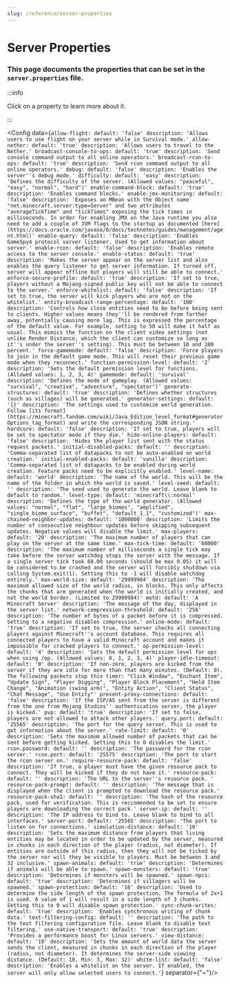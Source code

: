 ```yaml
---
slug: /reference/server-properties
---
```


# Server Properties


### This page documents the properties that can be set in the `server.properties` file.

:::info

Click on a property to learn more about it.

:::

<Config data={`
allow-flight:
  default: 'false'
  description: 'Allows users to use flight on your server while in Survival mode.'
allow-nether:
  default: 'true'
  description: 'Allows users to travel to the Nether.'
broadcast-console-to-ops:
  default: 'true'
  description: 'Send console command output to all online operators.'
broadcast-rcon-to-ops:
  default: 'true'
  description: 'Send rcon command output to all online operators.'
debug:
  default: 'false'
  description: 'Enables the server''s debug mode.'
difficulty:
  default: 'easy'
  description: 'Defines the difficulty of the server. (Allowed values: "peaceful", "easy", "normal", "hard")'
enable-command-block:
  default: 'true'
  description: 'Enables command blocks.'
enable-jmx-monitoring:
  default: 'false'
  description: 'Exposes an MBean with the Object name "net.minecraft.server:type=Server" and two attributes
    "averageTickTime" and "tickTimes" exposing the tick times in milliseconds. In order for enabling JMX on
    the Java runtime you also need to add a couple of JVM flags to the startup as documented
    [here](https://docs.oracle.com/javase/8/docs/technotes/guides/management/agent.html)'
enable-query:
  default: 'false'
  description: 'Enables GameSpy4 protocol server listener. Used to get information about server.'
enable-rcon:
  default: 'false'
  description: 'Enables remote access to the server console.'
enable-status:
  default: 'true'
  description: 'Makes the server appear on the server list and also enables the query listener to get server
    information. If turned off, server will appear offline but players will still be able to connect.'
enforce-secure-profile:
  default: 'true'
  description: 'If set to true, players without a Mojang-signed public key will not be able to connect to the server.'
enforce-whitelist:
  default: 'false'
  description: 'If set to true, the server will kick players who are not on the whitelist.'
entity-broadcast-range-percentage:
  default: '100'
  description: 'Controls how close entities need to be before being sent to clients. Higher values means they''ll
    be rendered from farther away, potentially causing more lag. This is expressed the percentage of the default
    value. For example, setting to 50 will make it half as usual. This mimics the function on the client video
    settings (not unlike Render Distance, which the client can customize so long as it''s under the server''s
    setting). This must be between 10 and 100 percent.'
force-gamemode:
  default: 'false'
  description: 'Force players to join in the default game mode. This will reset their previous game mode when they
    reconnect.'
function-permission-level:
  default: '2'
  description: 'Sets the default permission level for functions. (Allowed values: 1, 2, 3, 4)'
gamemode:
  default: 'survival'
  description: 'Defines the mode of gameplay. (Allowed values: "survival", "creative", "adventure", "spectator")'
generate-structures:
  default: 'true'
  description: 'Defines whether structures (such as villages) will be generated.'
generator-settings:
  default: '{}'
  description: 'The settings used to customize world generation. Follow
    [its format](https://minecraft.fandom.com/wiki/Java_Edition_level_format#generatorOptions_tag_format) and
    write the corresponding JSON string.'
hardcore:
  default: 'false'
  description: 'If set to true, players will be set to spectator mode if they die.'
hide-online-players:
  default: 'false'
  description: 'Hides the player list sent with the status request packets.'
initial-disabled-packs:
  default: ''
  description: 'Comma-separated list of datapacks to not be auto-enabled on world creation.'
initial-enabled-packs:
  default: 'vanilla'
  description: 'Comma-separated list of datapacks to be enabled during world creation. Feature packs need
    to be explicitly enabled.'
level-name:
  default: 'world'
  description: 'The name of the world. This will be the name of the folder in which the world is saved.'
level-seed:
  default: ''
  description: 'The seed used to generate the world. Leave blank to default to random.'
level-type:
  default: 'minecraft\\:normal'
  description: 'Defines the type of the world generator. (Allowed values: "normal", "flat", "large_biomes",
    "amplified", "single_biome_surface", "buffet", "default_1_1", "customized")'
max-chained-neighbor-updates:
  default: '1000000'
  description: 'Limits the number of consecutive neighbour updates before skipping subsequent updates. Negative
    values will disable the limit.'
max-players:
  default: '20'
  description: 'The maximum number of players that can play on the server at the same time.'
max-tick-time:
  default: '60000'
  description: 'The maximum number of milliseconds a single tick may take before the server watchdog stops the
    server with the message. If a single server tick took 60.00 seconds (should be max 0.05) it will be considered to be
    crashed and the server will forcibly shutdown via calling System.exit(1). Setting this to -1 will disable watchdog
    entirely.'
max-world-size:
  default: '29999984'
  description: 'The maximum allowed size of the world radius, in blocks. This only affects the chunks that are
    generated when the world is initially created, and not the world border. (Limited to 29999984)'
motd:
  default: 'A Minecraft Server'
  description: 'The message of the day, displayed in the server list.'
network-compression-threshold:
  default: '256'
  description: 'The number of bytes of a packet before it is compressed. Setting to a negative disables compression.'
online-mode:
  default: 'true'
  description: 'If set to true, the server checks all connecting players against Minecraft''s account database.
    This requires all connected players to have a valid Minecraft account and makes it impossible for cracked
    players to connect.'
op-permission-level:
  default: '4'
  description: 'Sets the default permission level for ops when using /op. (Allowed values: 0, 1, 2, 3, 4)'
player-idle-timeout:
  default: '0'
  description: 'If non-zero, players are kicked from the server if they are idle for more than that many minutes.
    (Default: 0). The following packets stop this timer: "Click Window", "Enchant Item", "Update Sign",
    "Player Digging", "Player Block Placement", "Held Item Change", "Animation (swing arm)", "Entity Action",
    "Client Status", "Chat Message", "Use Entity"'
prevent-proxy-connections:
  default: 'false'
  description: 'If the ISP/AS sent from the server is different from the one from Mojang Studios'' authentication
    server, the player is kicked.'
pvp:
  default: 'true'
  description: 'If set to false, players are not allowed to attack other players.'
query.port:
  default: '25565'
  description: 'The port for the query server. This is used to get information about the server.'
rate-limit:
  default: '0'
  description: 'Sets the maximum allowed number of packets that can be sent before getting kicked. Setting this to 0
    disables the limit.'
rcon.password:
  default: ''
  description: 'The password for the rcon server.'
rcon.port:
  default: '25575'
  description: 'The port to start the rcon server on.'
require-resource-pack:
  default: 'false'
  description: 'If true, a player must have the given resource pack to connect. They will be kicked if they do not
    have it.'
resource-pack:
  default: ''
  description: 'The URL to the server''s resource pack. '
resource-pack-prompt:
  default: ''
  description: 'The message that is displayed when the client is prompted to download the resource pack.'
resource-pack-sha1:
  default: ''
  description: 'The hash of the resource pack, used for verification. This is reccomended to be set to ensure
    players are downloading the correct pack.'
server-ip:
  default: ''
  description: 'The IP address to bind to. Leave blank to bind to all interfaces.'
server-port:
  default: '25565'
  description: 'The port to listen on for connections.'
simulation-distance:
  default: '10'
  description: 'Sets the maximum distance from players that living entities may be located in order to be
    updated by the server, measured in chunks in each direction of the player (radius, not diameter).
    If entities are outside of this radius, then they will not be ticked by the server nor will they be
    visible to players. Must be between 3 and 32 inclusive.'
spawn-animals:
  default: 'true'
  description: 'Determines if animals will be able to spawn.'
spawn-monsters:
  default: 'true'
  description: 'Determines if monsters will be spawned.'
spawn-npcs:
  default: 'true'
  description: 'Determines if villagers will be spawned.'
spawn-protection:
  default: '16'
  description: 'Used to determine the side length of the spawn protection. The formula of 2x+1 is used. A value of 1
    will result in a side length of 3 chunks. Setting this to 0 will disable spawn protection.'
sync-chunk-writes:
  default: 'true'
  description: 'Enables synchronous writing of chunk data.'
text-filtering-config:
  default: ''
  description: 'The path to the text filtering configuration file. Leave blank to disable text filtering.'
use-native-transport:
  default: 'true'
  description: 'Provides a performance boost for Linux servers.'
view-distance:
  default: '10'
  description: 'Sets the amount of world data the server sends the client, measured in chunks in each direction
    of the player (radius, not diameter). It determines the server-side viewing distance. (Default: 10, Min: 3,
    Max: 32)'
white-list:
  default: 'false'
  description: 'Enables a whitelist on the server. If enabled, the server will only allow selected users to connect.'
`} separator={"="}/>
